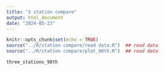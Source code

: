 ```yaml
---
title: "3 station compare"
output: html_document
date: "2024-05-23"
---
```


```r
knitr::opts_chunk$set(echo = TRUE)
source("../R/station compare/read data.R")  ## read data
source("../R/station compare/plot_90th.R")  ## read data
```


```r
three_stations_90th
```